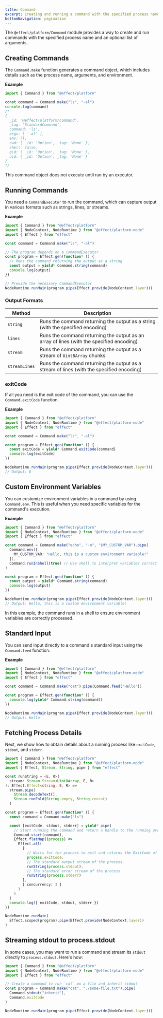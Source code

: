 ```yaml
---
title: Command
excerpt: Creating and running a command with the specified process name and an optional list of arguments
bottomNavigation: pagination
---
```


The `@effect/platform/Command` module provides a way to create and run commands with the specified process name and an optional list of arguments.

## Creating Commands

The `Command.make` function generates a command object, which includes details such as the process name, arguments, and environment.

**Example**

```ts twoslash
import { Command } from "@effect/platform"

const command = Command.make("ls", "-al")
console.log(command)
/*
{
  _id: '@effect/platform/Command',
  _tag: 'StandardCommand',
  command: 'ls',
  args: [ '-al' ],
  env: {},
  cwd: { _id: 'Option', _tag: 'None' },
  shell: false,
  gid: { _id: 'Option', _tag: 'None' },
  uid: { _id: 'Option', _tag: 'None' }
}
*/
```

This command object does not execute until run by an executor.

## Running Commands

You need a `CommandExecutor` to run the command, which can capture output in various formats such as strings, lines, or streams.

**Example**

```ts twoslash
import { Command } from "@effect/platform"
import { NodeContext, NodeRuntime } from "@effect/platform-node"
import { Effect } from "effect"

const command = Command.make("ls", "-al")

// The program depends on a CommandExecutor
const program = Effect.gen(function* () {
  // Runs the command returning the output as a string
  const output = yield* Command.string(command)
  console.log(output)
})

// Provide the necessary CommandExecutor
NodeRuntime.runMain(program.pipe(Effect.provide(NodeContext.layer)))
```

### Output Formats

| Method        | Description                                                                              |
| ------------- | ---------------------------------------------------------------------------------------- |
| `string`      | Runs the command returning the output as a string (with the specified encoding)          |
| `lines`       | Runs the command returning the output as an array of lines (with the specified encoding) |
| `stream`      | Runs the command returning the output as a stream of `Uint8Array` chunks                 |
| `streamLines` | Runs the command returning the output as a stream of lines (with the specified encoding) |

### exitCode

If all you need is the exit code of the command, you can use the `Command.exitCode` function.

**Example**

```ts twoslash
import { Command } from "@effect/platform"
import { NodeContext, NodeRuntime } from "@effect/platform-node"
import { Effect } from "effect"

const command = Command.make("ls", "-al")

const program = Effect.gen(function* () {
  const exitCode = yield* Command.exitCode(command)
  console.log(exitCode)
})

NodeRuntime.runMain(program.pipe(Effect.provide(NodeContext.layer)))
// Output: 0
```

## Custom Environment Variables

You can customize environment variables in a command by using `Command.env`. This is useful when you need specific variables for the command's execution.

**Example**

```ts twoslash
import { Command } from "@effect/platform"
import { NodeContext, NodeRuntime } from "@effect/platform-node"
import { Effect } from "effect"

const command = Command.make("echo", "-n", "$MY_CUSTOM_VAR").pipe(
  Command.env({
    MY_CUSTOM_VAR: "Hello, this is a custom environment variable!"
  }),
  Command.runInShell(true) // Use shell to interpret variables correctly on Windows and Unix-like systems
)

const program = Effect.gen(function* () {
  const output = yield* Command.string(command)
  console.log(output)
})

NodeRuntime.runMain(program.pipe(Effect.provide(NodeContext.layer)))
// Output: Hello, this is a custom environment variable!
```

In this example, the command runs in a shell to ensure environment variables are correctly processed.

## Standard Input

You can send input directly to a command's standard input using the `Command.feed` function.

**Example**

```ts twoslash
import { Command } from "@effect/platform"
import { NodeContext, NodeRuntime } from "@effect/platform-node"
import { Effect } from "effect"

const command = Command.make("cat").pipe(Command.feed("Hello"))

const program = Effect.gen(function* () {
  console.log(yield* Command.string(command))
})

NodeRuntime.runMain(program.pipe(Effect.provide(NodeContext.layer)))
// Output: Hello
```

## Fetching Process Details

Next, we show how to obtain details about a running process like `exitCode`, `stdout`, and `stderr`.

```ts twoslash
import { Command } from "@effect/platform"
import { NodeContext, NodeRuntime } from "@effect/platform-node"
import { Effect, Stream, String, pipe } from "effect"

const runString = <E, R>(
  stream: Stream.Stream<Uint8Array, E, R>
): Effect.Effect<string, E, R> =>
  stream.pipe(
    Stream.decodeText(),
    Stream.runFold(String.empty, String.concat)
  )

const program = Effect.gen(function* () {
  const command = Command.make("ls")

  const [exitCode, stdout, stderr] = yield* pipe(
    // Start running the command and return a handle to the running process.
    Command.start(command),
    Effect.flatMap((process) =>
      Effect.all(
        [
          // Waits for the process to exit and returns the ExitCode of the command that was run.
          process.exitCode,
          // The standard output stream of the process.
          runString(process.stdout),
          // The standard error stream of the process.
          runString(process.stderr)
        ],
        { concurrency: 3 }
      )
    )
  )
  console.log({ exitCode, stdout, stderr })
})

NodeRuntime.runMain(
  Effect.scoped(program).pipe(Effect.provide(NodeContext.layer))
)
```

## Streaming stdout to process.stdout

In some cases, you may want to run a command and stream its `stdout` directly to `process.stdout`. Here's how:

```ts twoslash
import { Command } from "@effect/platform"
import { NodeContext, NodeRuntime } from "@effect/platform-node"
import { Effect } from "effect"

// Create a command to run `cat` on a file and inherit stdout
const program = Command.make("cat", "./some-file.txt").pipe(
  Command.stdout("inherit"),
  Command.exitCode
)

NodeRuntime.runMain(program.pipe(Effect.provide(NodeContext.layer)))
```
